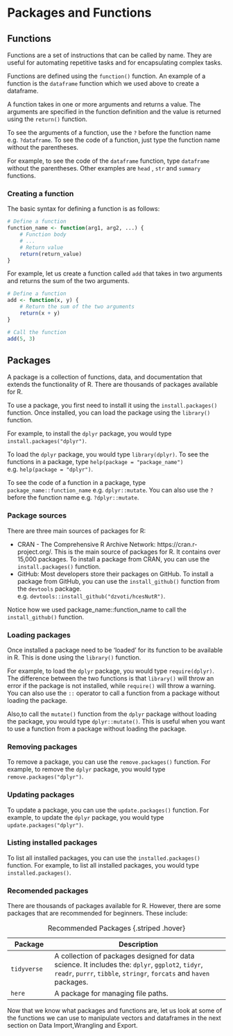 # Packages and Functions

## Functions
Functions are a set of instructions that can be called by name. They are useful for automating repetitive tasks and for encapsulating complex tasks. 

Functions are defined using the `function()` function. An example of a function is the `dataframe` function which we used above to create a dataframe. 

A function takes in one or more arguments and returns a value. The arguments are specified in the function definition and the value is returned using the `return()` function. 

To see the arguments of a function, use the `?` before the function name e.g. `?dataframe`. To see the code of a function, just type the function name without the parentheses. 

For example, to see the code of the `dataframe` function, type `dataframe` without the parentheses. Other examples are `head` , `str` and `summary` functions.


### Creating a function
The basic syntax for defining a function is as follows:

```r
# Define a function
function_name <- function(arg1, arg2, ...) {
    # Function body
    # ...
    # Return value
    return(return_value)
}
```

For example, let us create a function called `add` that takes in two arguments and returns the sum of the two arguments.

```r
# Define a function
add <- function(x, y) {
    # Return the sum of the two arguments
    return(x + y)
}

# Call the function
add(5, 3)
```

## Packages
A package is a collection of functions, data, and documentation that extends the functionality of R. There are thousands of packages available for R. 

To use a package, you first need to install it using the `install.packages()` function. Once installed, you can load the package using the `library()` function. 

For example, to install the `dplyr` package, you would type `install.packages("dplyr")`. 

To load the `dplyr` package, you would type `library(dplyr)`. To see the functions in a package, type `help(package = "package_name")` e.g. `help(package = "dplyr")`. 

To see the code of a function in a package, type `package_name::function_name` e.g. `dplyr::mutate`. You can also use the `?` before the function name e.g. `?dplyr::mutate`.

### Package sources
There are three main sources of packages for R:

-   CRAN - The Comprehensive R Archive Network: https://cran.r-project.org/. This is the main source of packages for R. It contains over 15,000 packages. To install a package from CRAN, you can use the `install.packages()` function.
-   GitHub: Most developers store their packages on GitHub. To install a package from GitHub, you can use the `install_github()` function from the `devtools` package. e.g. `devtools::install_github("dzvoti/hcesNutR")`. 

:::{.callout-tip}
Notice how we used package_name::function_name to call the `install_github()` function.
:::

### Loading packages
Once installed a package need to be 'loaded' for its function to be available in R. This is done using the `library()` function. 

For example, to load the `dplyr` package, you would type `require(dplyr)`. The difference between the two functions is that `library()` will throw an error if the package is not installed, while `require()` will throw a warning. You can also use the `::` operator to call a function from a package without loading the package. 

Also,to call the `mutate()` function from the `dplyr` package without loading the package, you would type `dplyr::mutate()`. This is useful when you want to use a function from a package without loading the package.

### Removing packages
To remove a package, you can use the `remove.packages()` function. For example, to remove the `dplyr` package, you would type `remove.packages("dplyr")`.

### Updating packages
To update a package, you can use the `update.packages()` function. For example, to update the `dplyr` package, you would type `update.packages("dplyr")`.

### Listing installed packages
To list all installed packages, you can use the `installed.packages()` function. For example, to list all installed packages, you would type `installed.packages()`. 

### Recomended packages
There are thousands of packages available for R. However, there are some packages that are recommended for beginners. These include:

| Package | Description |
| -- | -------- |
| `tidyverse` | A collection of packages designed for data science. It includes the: `dplyr`, `ggplot2`, `tidyr`, `readr`, `purrr`, `tibble`, `stringr`, `forcats` and `haven` packages. |
|`here`| A package for managing file paths.|

: Recommended Packages {.striped .hover}

Now that we know what packages and functions are, let us look at some of the functions we can use to manipulate vectors and dataframes in the next section on Data Import,Wrangling and Export.


